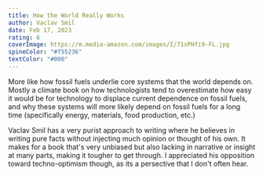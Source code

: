 ```yaml
---
title: How the World Really Works
author: Vaclav Smil
date: Feb 17, 2023
rating: 6
coverImage: https://m.media-amazon.com/images/I/71sPHfi9-FL.jpg
spineColor: "#f55236"
textColor: "#000"
---
```


More like how fossil fuels underlie core systems that the world depends on. Mostly a climate book on how technologists tend to overestimate how easy it would be for technology to displace current dependence on fossil fuels, and why these systems will more likely depend on fossil fuels for a long time (specifically energy, materials, food production, etc.)

Vaclav Smil has a very purist approach to writing where he believes in writing pure facts without injecting much opinion or thought of his own. It makes for a book that's very unbiased but also lacking in narrative or insight at many parts, making it tougher to get through. I appreciated his opposition toward techno-optimism though, as its a persective that I don't often hear.
